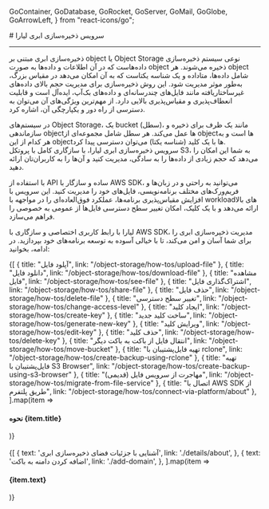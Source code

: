 
  GoContainer,
  GoDatabase,
  GoRocket,
  GoServer,
  GoMail,
  GoGlobe,
  GoArrowLeft,
} from "react-icons/go";


<Layout>
<Head>
<title>مستندات سرویس ذخیره‌سازی ابری - لیارا</title>
</Head>
# سرویس ذخیره‌سازی ابری لیارا
<hr className="mb-2" />

<Section id='what-is-object-storage' title='ذخیره‌سازی ابری چیست؟' />

ذخیره‌سازی ابری مبتنی بر object یا Object Storage نوعی سیستم ذخیره‌سازی داده‌هاست که در آن اطلاعات و داده‌ها به صورت object ذخیره می‌شوند. هر object شامل داده‌ها، متاداده و یک شناسه یکتاست که به آن امکان می‌دهد در مقیاس بزرگ، به‌طور موثر مدیریت شود. این روش ذخیره‌سازی برای مدیریت حجم بالای داده‌های غیرساختاریافته مانند فایل‌های چندرسانه‌ای و داده‌های بک‌آپ، ایده‌آل است و قابلیت انعطاف‌پذیری و مقیاس‌پذیری بالایی دارد. از مهم‌ترین ویژگی‌های آن می‌توان به دسترسی از راه دور و یکپارچگی آن، اشاره کرد.

<Section id='what-is-bucket' title='یک باکت (bucket) چیست؟' />
در سیستم‌های Object Storage، یک bucket (سطل)، مانند یک ظرف برای ذخیره و سازماندهی objectها عمل می‌کند. هر سطل شامل مجموعه‌ای از objectها است و به هر کدام از این objectها با یک کلید (شناسه یکتا) می‌توان دسترسی پیدا کرد.

<Section id="liara-object-storage" title="سرویس ذخیره‌سازی ابری لیارا" />
سرویس ذخیره‌سازی ابری لیارا، با سازگاری کامل با پروتکل S3، به شما این امکان را می‌دهد که حجم زیادی از داده‌ها را به سادگی، مدیریت کنید و آن‌ها را به کاربران‌تان ارائه دهید.
<div className="h-2" />

با استفاده از API ساده و سازگار با AWS SDK، می‌توانید به راحتی و در زبان‌ها و فریم‌ورک‌های مختلف برنامه‌نویسی، فایل‌های خود را مدیریت کنید. این سرویس با افزایش مقیاس‌پذیری برنامه‌ها، عملکرد فوق‌العاده‌ای را در مواجهه با workloadهای بالا ارائه می‌دهد و با یک کلیک، امکان تغییر سطح دسترسی فایل‌ها از عمومی به خصوصی را فراهم می‌سازد.
<div className="h-2" />

لیارا با رابط کاربری اختصاصی و سازگاری با AWS SDK، مدیریت ذخیره‌سازی ابری را برای شما آسان و امن می‌کند، تا با خیالی آسوده به توسعه برنامه‌های خود بپردازید.
در ادامه، بخوانید:
<div className="h-4" />
<div className="grid md:grid-cols-3 gap-4">
            {[
      {
        title: "آپلود فایل",
        link: "/object-storage/how-tos/upload-file"
      },
      {
        title: "دانلود فایل",
        link: "/object-storage/how-tos/download-file"
      },
      {
        title: "مشاهده فایل",
        link: "/object-storage/how-tos/see-file"
      },
      {
        title: "اشتراک‌گذاری فایل",
        link: "/object-storage/how-tos/share-file"
      },
      {
        title: "حذف فایل",
        link: "/object-storage/how-tos/delete-file"
      },
      {
        title: "تغییر سطح دسترسی",
        link: "/object-storage/how-tos/change-access-level"
      },
      {
        title: "ایجاد کلید",
        link: "/object-storage/how-tos/create-key"
      },
      {
        title: "ساخت کلید جدید",
        link: "/object-storage/how-tos/generate-new-key"
      },
      {
        title: "ویرایش کلید",
        link: "/object-storage/how-tos/edit-key"
      },
      {
        title: "حذف کلید",
        link: "/object-storage/how-tos/delete-key"
      },
      {
        title: "انتقال فایل از باکت به باکت دیگر",
        link: "/object-storage/how-tos/move-bucket"
      },
      {
        title: "تهیه فایل‌پشتیبان با rclone",
        link: "/object-storage/how-tos/create-backup-using-rclone"
      },
      {
        title: "تهیه فایل‌پشتیبان با S3 Browser",
        link: "/object-storage/how-tos/create-backup-using-s3-browser"
      },
      {
        title: "مهاجرت از سرویس فایل (قدیمی)",
        link: "/object-storage/how-tos/migrate-from-file-service"
      },
      {
        title: "اتصال با AWS SDK از طریق پلتفرم",
        link: "/object-storage/how-tos/connect-via-platform/about"
      },
  ].map(item =>
              <Link href={item.link}>
                <Card className="flex cursor-pointer w-full items-center justify-between">
                  <div className="flex items-center gap-3">
                    <h4>
                      نحوه {item.title} 
                    </h4>
                  </div>
                  <GoArrowLeft className="ml-1" />
                </Card>
              </Link>
            )}
          </div>

<br />

<Section id='also-read' title='همچنین بخوانید:' />
<div className="grid md:grid-cols-1 gap-4">
            {[
    {
      text: 'آشنایی با جزئیات فضای ذخیره‌سازی ابری',
      link: './details/about',
    },
    {
      text: 'اضافه کردن دامنه به باکت',
      link: './add-domain',
    },
  ].map(item =>
              <Link href={item.link}>
                <Card className="flex cursor-pointer w-full items-center justify-between">
                  <div className="flex items-center gap-3">
                    <h4>
                      {item.text}
                    </h4>
                  </div>
                  <GoArrowLeft className="ml-1" />
                </Card>
              </Link>
            )}
          </div>

<br />


</Layout>